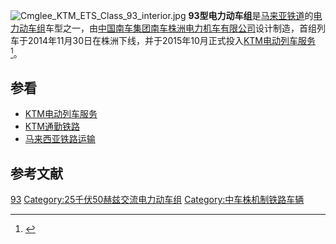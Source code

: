 {{expand language|en}}
{{expert|time=2015-07-28T07:49:28+00:00}}
{{noteTA
|G1=Railway
}}
{{鐵路車輛
|車輛名稱=马来亚铁道93型电力动车组
|公司色=
|圖像=ETS 5.jpg
|圖像說明=ETS 203号列车在[[普罗士邦/淡边站|普罗士邦/淡边站]]
|類型=[[电力动车组|电力动车组]]
|原產國={{CHN}}
|設計=列车由德国工业设计公司Tricon Design AG负责设计
|製造=[[南车株洲电力机车|南车株洲电力机车]]
|訂單編號=
|車輛編號=ETS 201~ETS 210
|製造年份=2013年—2015年
|投入服務=
|用戶={{flagicon|MAL}} [[马来亚铁道|马来亚铁道]]
|產量=10组
|輛數=
|編組=6辆（4M2T）
|營運最高速度=160
|設計最高速度=180
|試驗最高速度=
|起動加速度=
|減速度（正常）=
|減速度（緊急）=
|載客量=
|編組載客量=320
|編組長度=130
|全長=先头车：24,000 mm<br />中间车：23,000
|全闊=2,750
|全高=3,905
|車輛重量=
|編組總重量=258
|軸重=
|軸距=
|軌距=1,000
|輪徑=850
|地板高度=1,100
|轉向架=
|車身物料=铝合金
|電化方式=AC 25kV 50Hz
|傳動方式=交—直—交流电
|牽引電動機=
|電動機輸出=
|編組輸出=3,200 kW
|傳動比=
|控制裝置=[[絕緣柵雙極晶體管|IGBT]]-[[VVVF|VVVF]]
|制動方式=[[空气制动|空气制动]]、[[再生制动|再生制动]]
|保安裝置=[[歐洲列車控制系統|ETSC]]、[[列车自动保护系统|ATP]]
|全寬備註=
}}
[[File:Cmglee_KTM_ETS_Class_93_interior.jpg|thumb]]
'''93型电力动车组'''是[[马来亚铁道|马来亚铁道]]的[[电力动车组|电力动车组]]车型之一，由[[中国南车集团|中国南车集团]][[南车株洲电力机车|南车株洲电力机车有限公司]]设计制造，首组列车于2014年11月30日在株洲下线，并于2015年10月正式投入[[KTM电动列车服务|KTM电动列车服务]]<ref>{{Cite web |url=http://news.163.com/14/1130/17/ACAJO5RI00014SEH.html?f=jsearch |title=中国首列最高速度米轨动车组株洲下线 出口马来西亚 |accessdate=2015-07-16 |publisher=网易新闻 |date=2014-11-30 |archive-url=https://web.archive.org/web/20171210071657/http://news.163.com/14/1130/17/ACAJO5RI00014SEH.html?f=jsearch |archive-date=2017-12-10 |dead-url=yes }}</ref>。

==参看==
{{Portalbox|马来西亚|鐵路}}
*[[KTM电动列车服务|KTM电动列车服务]]
*[[KTM通勤铁路|KTM通勤铁路]]
*[[马来西亚铁路运输|马来西亚铁路运输]]

==参考文献==
{{Reflist}}

{{KTM rolling stock}}

{{DEFAULTSORT:KTM Class 93}}
[[Category:马来西亚电力动车组|93]]
[[Category:25千伏50赫兹交流电力动车组|Category:25千伏50赫兹交流电力动车组]]
[[Category:中车株机制铁路车辆|Category:中车株机制铁路车辆]]